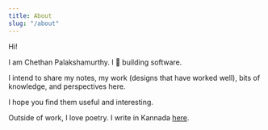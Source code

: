 ```yaml
---
title: About
slug: "/about"
---
```


Hi!

I am Chethan Palakshamurthy. I 💛 building software.

I intend to share my notes, my work (designs that have worked well), bits of knowledge, and perspectives here.

I hope you find them useful and interesting.

Outside of work, I love poetry. I write in Kannada [here](http://pada-naalku-saalaagi.blogspot.com/). 